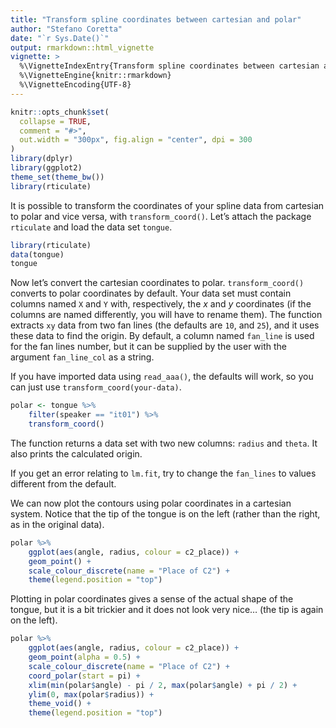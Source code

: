 ```yaml
---
title: "Transform spline coordinates between cartesian and polar"
author: "Stefano Coretta"
date: "`r Sys.Date()`"
output: rmarkdown::html_vignette
vignette: >
  %\VignetteIndexEntry{Transform spline coordinates between cartesian and polar}
  %\VignetteEngine{knitr::rmarkdown}
  %\VignetteEncoding{UTF-8}
---
```


```r
knitr::opts_chunk$set(
  collapse = TRUE,
  comment = "#>",
  out.width = "300px", fig.align = "center", dpi = 300
)
library(dplyr)
library(ggplot2)
theme_set(theme_bw())
library(rticulate)
```

It is possible to transform the coordinates of your spline data from cartesian to polar and vice versa, with `transform_coord()`.
Let's attach the package `rticulate` and load the data set `tongue`.

```r
library(rticulate)
data(tongue)
tongue
```

Now let's convert the cartesian coordinates to polar.
`transform_coord()` converts to polar coordinates by default.
Your data set must contain columns named `X` and `Y` with, respectively, the *x* and *y* coordinates (if the columns are named differently, you will have to rename them).
The function extracts `xy` data from two fan lines (the defaults are `10`, and `25`), and it uses these data to find the origin.
By default, a column named `fan_line` is used for the fan lines number, but it can be supplied by the user with the argument `fan_line_col` as a string.

If you have imported data using `read_aaa()`, the defaults will work, so you can just use `transform_coord(your-data)`.

```r
polar <- tongue %>%
    filter(speaker == "it01") %>%
    transform_coord()
```

The function returns a data set with two new columns: `radius` and `theta`.
It also prints the calculated origin.

If you get an error relating to `lm.fit`, try to change the `fan_lines` to values different from the default.

We can now plot the contours using polar coordinates in a cartesian system.
Notice that the tip of the tongue is on the left (rather than the right, as in the original data).

```r
polar %>%
    ggplot(aes(angle, radius, colour = c2_place)) +
    geom_point() +
    scale_colour_discrete(name = "Place of C2") +
    theme(legend.position = "top")
```

Plotting in polar coordinates gives a sense of the actual shape of the tongue, but it is a bit trickier and it does not look very nice... (the tip is again on the left).

```r
polar %>%
    ggplot(aes(angle, radius, colour = c2_place)) +
    geom_point(alpha = 0.5) +
    scale_colour_discrete(name = "Place of C2") +
    coord_polar(start = pi) +
    xlim(min(polar$angle) - pi / 2, max(polar$angle) + pi / 2) +
    ylim(0, max(polar$radius)) +
    theme_void() +
    theme(legend.position = "top")
```
